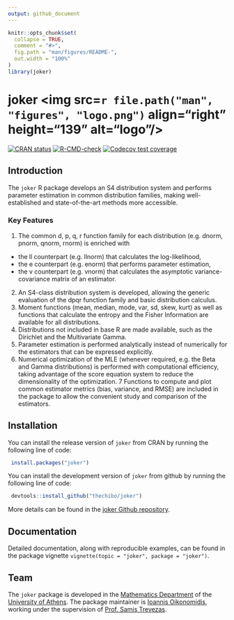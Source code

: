 ```yaml
---
output: github_document
---
```


<!-- README.md is generated from README.Rmd. Please edit that file -->

```r
knitr::opts_chunk$set(
  collapse = TRUE,
  comment = "#>",
  fig.path = "man/figures/README-",
  out.width = "100%"
)
library(joker)
```

# joker <img src=`r file.path("man", "figures", "logo.png")` align="right" height="139" alt="logo"/>

<!-- badges: start -->
[![CRAN status](https://www.r-pkg.org/badges/version/joker)](https://CRAN.R-project.org/package=joker)
[![R-CMD-check](https://github.com/thechibo/joker/actions/workflows/R-CMD-check.yaml/badge.svg)](https://github.com/thechibo/joker/actions/workflows/R-CMD-check.yaml)
[![Codecov test coverage](https://codecov.io/gh/thechibo/joker/branch/main/graph/badge.svg)](https://app.codecov.io/gh/thechibo/joker?branch=main)
<!-- badges: end -->

## Introduction

The `joker` R package develops an S4 distribution system and performs parameter estimation in common distribution families, making well-established and state-of-the-art methods more accessible.

### Key Features

1. The common d, p, q, r function family for each distribution (e.g. dnorm, pnorm, qnorm, rnorm) is enriched with 
  - the ll counterpart (e.g. llnorm) that calculates the log-likelihood, 
  - the e counterpart (e.g. enorm) that performs parameter estimation,
  - the v counterpart (e.g. vnorm) that calculates the asymptotic variance-covariance matrix of an estimator.
2. An S4-class distribution system is developed, allowing the generic evaluation of the dpqr function family and basic distribution calculus. 
3. Moment functions (mean, median, mode, var, sd, skew, kurt) as well as functions that calculate the entropy and the Fisher Information are available for all distributions.
4. Distributions not included in base R are made available, such as the Dirichlet and the Multivariate Gamma.
5. Parameter estimation is performed analytically instead of numerically for the estimators that can be expressed explicitly.
6. Numerical optimization of the MLE (whenever required, e.g. the Beta and Gamma distributions) is performed with computational efficiency, taking advantage of the score equation system to reduce the dimensionality of the optimization.
7 Functions to compute and plot common estimator metrics (bias, variance, and RMSE) are included in the package to allow the convenient study and comparison of the estimators.

## Installation

You can install the release version of `joker` from CRAN by running the following line of code:

```r
 install.packages("joker")
```

You can install the development version of `joker` from github by running the following line of code:

```r
 devtools::install_github("thechibo/joker")
```

More details can be found in the [joker Github repository](https://github.com/thechibo/joker "joker Github repository").

## Documentation

Detailed documentation, along with reproducible examples, can be found in the package vignette `vignette(topic = "joker", package = "joker")`.

## Team

The `joker` package is developed in the 
[Mathematics Department](https://en.math.uoa.gr/ "Mathematics Department Homepage") of the [University of Athens](https://en.uoa.gr/ "University of Athens Homepage"). The package maintainer is [Ioannis Oikonomidis](http://users.uoa.gr/~goikon/ "Ioannis Oikonomidis Homepage"), working under the supervision of [Prof. Samis Trevezas](http://scholar.uoa.gr/strevezas/ "Samis Trevezas Homepage").
